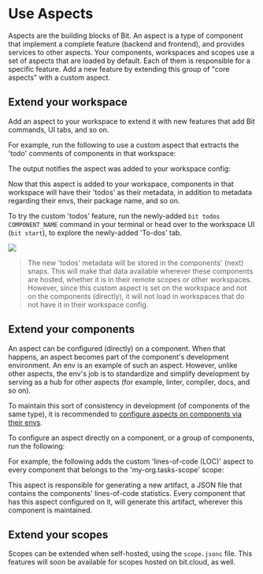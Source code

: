 
# Use Aspects

Aspects are the building blocks of Bit. An aspect is a type of component that implement a complete feature (backend and frontend), and provides services to other aspects.
Your components, workspaces and scopes use a set of aspects that are loaded by default. Each of them is responsible for a specific feature.
Add a new feature by extending this group of "core aspects" with a custom aspect.

## Extend your workspace

Add an aspect to your workspace to extend it with new features that add Bit commands, UI tabs, and so on.

For example, run the following to use a custom aspect that extracts the 'todo' comments of components in that workspace:

<UseCustomAspectInWs />

The output notifies the aspect was added to your workspace config:

<UseCustomAspectInWsOutput />

Now that this aspect is added to your workspace, components in that workspace will have their 'todos' as their metadata, in addition to metadata regarding their envs, their package name, and so on.

To try the custom 'todos' feature, run the newly-added `bit todos COMPONENT_NAME` command in your terminal or head over to the workspace UI (`bit start`),
to explore the newly-added 'To-dos' tab.

<Image src={uiScreenshot} maxWidth={450} hasBackground />

<br />

> The new 'todos' metadata will be stored in the components' (next) snaps. This will make that data available wherever these components are hosted, whether it is in their remote scopes or other workspaces.
> However, since this custom aspect is set on the workspace and not on the components (directly), it will not load in workspaces that do not have it in their workspace config.

## Extend your components

An aspect can be configured (directly) on a component. When that happens, an aspect becomes part of the component's development environment.
An env is an example of such an aspect. However, unlike other aspects, the env's job is to standardize and simplify development by serving as a hub for other aspects (for example, linter, compiler, docs, and so on).

To maintain this sort of consistency in development (of components of the same type), it is recommended to [configure aspects on components via their envs](/envs/composing-env).

To configure an aspect directly on a component, or a group of components, run the following:

<BitAspect />

For example, the following adds the custom 'lines-of-code (LOC)' aspect to every component that belongs to the 'my-org.tasks-scope' scope:

This aspect is responsible for generating a new artifact, a JSON file that contains the components' lines-of-code statistics. Every component that has this aspect configured on it, will generate this artifact, wherever this component is maintained.

## Extend your scopes

Scopes can be extended when self-hosted, using the `scope.jsonc` file. This features will soon be available for scopes hosted on bit.cloud, as well.
